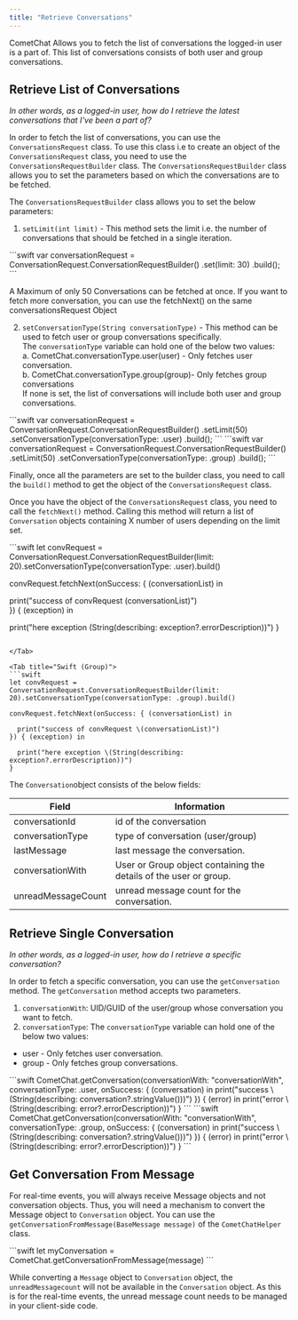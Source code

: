 ```yaml
---
title: "Retrieve Conversations"
---
```




CometChat Allows you to fetch the list of conversations the logged-in user is a part of. This list of conversations consists of both user and group conversations.

## Retrieve List of Conversations

*In other words, as a logged-in user, how do I retrieve the latest conversations that I've been a part of?*

In order to fetch the list of conversations, you can use the `ConversationsRequest` class. To use this class i.e to create an object of the `ConversationsRequest` class, you need to use the `ConversationsRequestBuilder` class. The `ConversationsRequestBuilder` class allows you to set the parameters based on which the conversations are to be fetched.

The `ConversationsRequestBuilder` class allows you to set the below parameters:

1. `setLimit(int limit)` - This method sets the limit i.e. the number of conversations that should be fetched in a single iteration.

<Tabs>
<Tab title="Swift">
```swift
var conversationRequest = ConversationRequest.ConversationRequestBuilder()
.set(limit: 30)
.build();
```

</Tab>

</Tabs>

<Note>

A Maximum of only 50 Conversations can be fetched at once. If you want to fetch more conversation, you can use the fetchNext() on the same conversationsRequest Object

</Note>

2. `setConversationType(String conversationType)` - This method can be used to fetch user or group conversations specifically.\
   The `conversationType` variable can hold one of the below two values:\
   a. CometChat.conversationType.user(user) - Only fetches user conversation.\
   b. CometChat.conversationType.group(group)- Only fetches group conversations\
   If none is set, the list of conversations will include both user and group conversations.

<Tabs>
<Tab title="Swift (User)">
```swift
var conversationRequest = ConversationRequest.ConversationRequestBuilder()
.setLimit(50)
.setConversationType(conversationType: .user)
.build();
```

</Tab>

<Tab title="Swift (Group)">
```swift
var conversationRequest = ConversationRequest.ConversationRequestBuilder()
.setLimit(50)
.setConversationType(conversationType: .group)
.build();
```

</Tab>

</Tabs>

Finally, once all the parameters are set to the builder class, you need to call the `build()` method to get the object of the `ConversationsRequest` class.

Once you have the object of the `ConversationsRequest` class, you need to call the `fetchNext()` method. Calling this method will return a list of `Conversation` objects containing X number of users depending on the limit set.

<Tabs>
<Tab title="Swift (User)">
```swift
let convRequest = ConversationRequest.ConversationRequestBuilder(limit: 20).setConversationType(conversationType: .user).build()

convRequest.fetchNext(onSuccess: { (conversationList) in
            
  print("success of convRequest \(conversationList)")            
}) { (exception) in
            
  print("here exception \(String(describing: exception?.errorDescription))")
}
```

</Tab>

<Tab title="Swift (Group)">
```swift
let convRequest = ConversationRequest.ConversationRequestBuilder(limit: 20).setConversationType(conversationType: .group).build()

convRequest.fetchNext(onSuccess: { (conversationList) in
            
  print("success of convRequest \(conversationList)")            
}) { (exception) in
            
  print("here exception \(String(describing: exception?.errorDescription))")
}
```

</Tab>

</Tabs>

The `Conversation`object consists of the below fields:

| Field              | Information                                                       |
| ------------------ | ----------------------------------------------------------------- |
| conversationId     | id of the conversation                                            |
| conversationType   | type of conversation (user/group)                                 |
| lastMessage        | last message the conversation.                                    |
| conversationWith   | User or Group object containing the details of the user or group. |
| unreadMessageCount | unread message count for the conversation.                        |

## Retrieve Single Conversation

*In other words, as a logged-in user, how do I retrieve a specific conversation?*

In order to fetch a specific conversation, you can use the `getConversation` method. The `getConversation` method accepts two parameters.

1. `conversationWith`: UID/GUID of the user/group whose conversation you want to fetch.
2. `conversationType`: The `conversationType` variable can hold one of the below two values:

* user - Only fetches user conversation.
* group - Only fetches group conversations.

<Tabs>
<Tab title="Swift (User)">
```swift
CometChat.getConversation(conversationWith: "conversationWith", conversationType: .user, onSuccess: { (conversation) in
	print("success \(String(describing: conversation?.stringValue()))")
}) { (error) in
  print("error \(String(describing: error?.errorDescription))")
}
```

</Tab>

<Tab title="Swift (Group)">
```swift
CometChat.getConversation(conversationWith: "conversationWith", conversationType: .group, onSuccess: { (conversation) in
	print("success \(String(describing: conversation?.stringValue()))")
}) { (error) in
  print("error \(String(describing: error?.errorDescription))")
}
```

</Tab>

</Tabs>

## Get Conversation From Message

For real-time events, you will always receive Message objects and not conversation objects. Thus, you will need a mechanism to convert the Message object to `Conversation` object. You can use the `getConversationFromMessage(BaseMessage message)` of the `CometChatHelper` class.

<Tabs>
<Tab title="Swift">
```swift
let myConversation = CometChat.getConversationFromMessage(message)
```

</Tab>

</Tabs>

<Warning>

While converting a `Message` object to `Conversation` object, the `unreadMessagecount` will not be available in the `Conversation` object. As this is for the real-time events, the unread message count needs to be managed in your client-side code.

</Warning>
